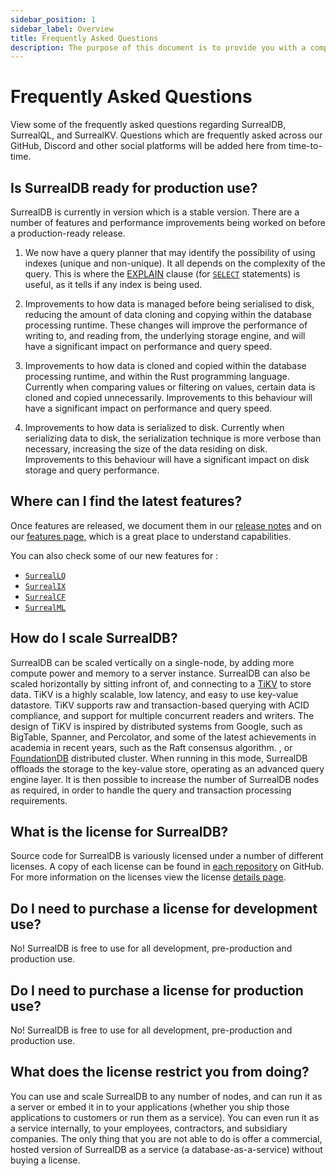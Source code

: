 ```yaml
---
sidebar_position: 1
sidebar_label: Overview
title: Frequently Asked Questions
description: The purpose of this document is to provide you with a comprehensive understanding of SurrealDB. Whether you are a beginner getting started with SurrealDB or an experienced user looking for specific information, this overview will serve as a valuable resource.
---
```



# Frequently Asked Questions

View some of the frequently asked questions regarding SurrealDB, SurrealQL, and SurrealKV. Questions which are frequently asked across our GitHub, Discord and other social platforms will be added here from time-to-time.

## Is SurrealDB ready for production use?

SurrealDB is currently in version <Version /> which is a stable version. There are a number of features and performance improvements being worked on before a production-ready release.

1. We now have a query planner that may identify the possibility of using indexes (unique and non-unique). It all depends on the complexity of the query. This is where the [EXPLAIN](/docs/surrealdb/surrealql/statements/select#the-explain-clause) clause (for [`SELECT`](/docs/surrealdb/surrealql/statements/select) statements) is useful, as it tells if any index is being used.

2. Improvements to how data is managed before being serialised to disk, reducing the amount of data cloning and copying within the database processing runtime. These changes will improve the performance of writing to, and reading from, the underlying storage engine, and will have a significant impact on performance and query speed.

3. Improvements to how data is cloned and copied within the database processing runtime, and within the Rust programming language. Currently when comparing values or filtering on values, certain data is cloned and copied unnecessarily. Improvements to this behaviour will have a significant impact on performance and query speed.

4. Improvements to how data is serialized to disk. Currently when serializing data to disk, the serialization technique is more verbose than necessary, increasing the size of the data residing on disk. Improvements to this behaviour will have a significant impact on disk storage and query performance.

## Where can I find the latest features?

Once features are released, we document them in our [release notes](https://surrealdb.com/releases) and on our [features page](https://surrealdb.com/features), which is a great place to understand capabilities.

You can also check some of our new features for <Version />:
- [`SurrealLQ`](https://surrealdb.com/lq)
- [`SurrealIX`](https://surrealdb.com/ix)
- [`SurrealCF`](https://surrealdb.com/cf)
- [`SurrealML`](https://surrealdb.com/ml)

## How do I scale SurrealDB?

SurrealDB can be scaled vertically on a single-node, by adding more compute power and memory to a server instance. SurrealDB can also be scaled horizontally by sitting infront of, and connecting to a [TiKV](https://tikv.org/) to store data. TiKV is a highly scalable, low latency, and easy to use key-value datastore. TiKV supports raw and transaction-based querying with ACID compliance, and support for multiple concurrent readers and writers. The design of TiKV is inspired by distributed systems from Google, such as BigTable, Spanner, and Percolator, and some of the latest achievements in academia in recent years, such as the Raft consensus algorithm.
, or [FoundationDB](https://www.foundationdb.org/) distributed cluster. When running in this mode, SurrealDB offloads the storage to the key-value store, operating as an advanced query engine layer. It is then possible to increase the number of SurrealDB nodes as required, in order to handle the query and transaction processing requirements.

## What is the license for SurrealDB?

Source code for SurrealDB is variously licensed under a number of different licenses. A copy of each license can be found in [each repository](https://github.com/surrealdb) on GitHub. For more information on the licenses view the license [details page](https://surrealdb.com/license).

## Do I need to purchase a license for development use?

No! SurrealDB is free to use for all development, pre-production and production use.

## Do I need to purchase a license for production use?

No! SurrealDB is free to use for all development, pre-production and production use.

## What does the license restrict you from doing? 

You can use and scale SurrealDB to any number of nodes, and can run it as a server or embed it in to your applications (whether you ship those applications to customers or run them as a service). You can even run it as a service internally, to your employees, contractors, and subsidiary companies. The only thing that you are not able to do is offer a commercial, hosted version of SurrealDB as a service (a database-as-a-service) without buying a license.

